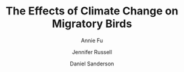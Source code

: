 ---
title: "The Effects of Climate Change on Migratory Birds"
description: "Meet the Wood Thrush. Smaller than a Robin, the Wood Thrush makes its home throughout the forests of the Eastern United States. Due to climate change, in recent years, the species has been forced to settle further North than ever before."
author: ["Annie Fu", "Jennifer Russell", "Daniel Sanderson"]
publishedDate: "2024-03-20"
section: "Environment"
image_path: "public/images/wood.png"
external_link: "https://www.cornelldatajournal.org/articles/wings-of-change"
layout: "image"
---
